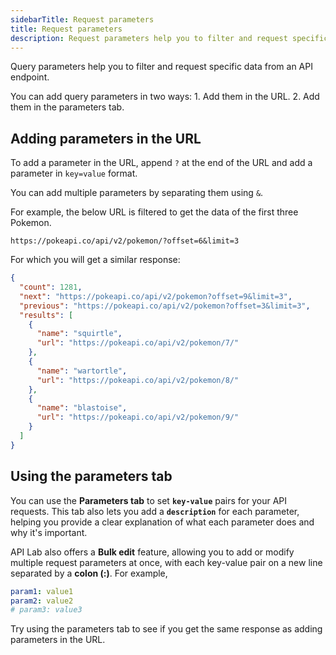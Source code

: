 ```yaml
---
sidebarTitle: Request parameters
title: Request parameters
description: Request parameters help you to filter and request specific data from an API endpoint.
---
```


Query parameters help you to filter and request specific data from an API endpoint.

<Tip>
  You can add query parameters in two ways:
  1. Add them in the URL.
  2. Add them in the parameters tab.
</Tip>

## Adding parameters in the URL

To add a parameter in the URL, append `?` at the end of the URL and add a parameter in `key=value` format.

You can add multiple parameters by separating them using `&`.

For example, the below URL is filtered to get the data of the first three Pokemon.

```
https://pokeapi.co/api/v2/pokemon/?offset=6&limit=3
```

For which you will get a similar response:

```json
{
  "count": 1281,
  "next": "https://pokeapi.co/api/v2/pokemon?offset=9&limit=3",
  "previous": "https://pokeapi.co/api/v2/pokemon?offset=3&limit=3",
  "results": [
    {
      "name": "squirtle",
      "url": "https://pokeapi.co/api/v2/pokemon/7/"
    },
    {
      "name": "wartortle",
      "url": "https://pokeapi.co/api/v2/pokemon/8/"
    },
    {
      "name": "blastoise",
      "url": "https://pokeapi.co/api/v2/pokemon/9/"
    }
  ]
}
```

## Using the parameters tab

You can use the **Parameters tab** to set **`key-value`** pairs for your API requests. This tab also lets you add a **`description`** for each parameter, helping you provide a clear explanation of what each parameter does and why it's important.

API Lab also offers a <Icon icon="pen-to-square" iconType="solid" />  **Bulk edit** feature, allowing you to add or modify multiple request parameters at once, with each key-value pair on a new line separated by a **colon (:)**. For example,

```yaml
param1: value1
param2: value2
# param3: value3
```

Try using the parameters tab to see if you get the same response as adding parameters in the URL.

